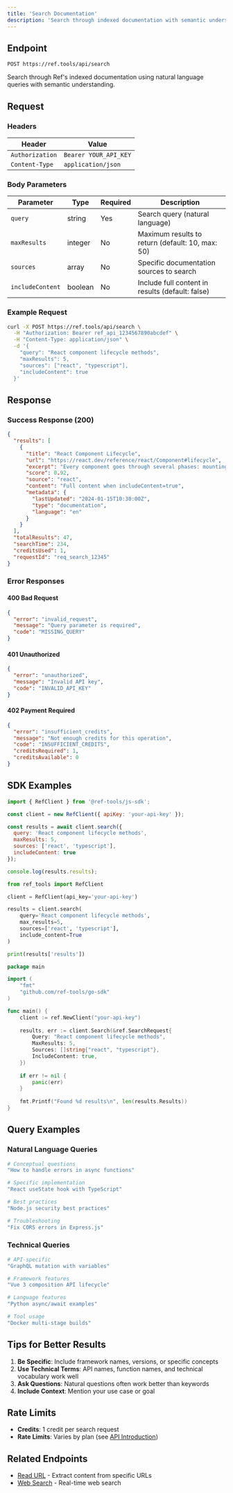 ```yaml
---
title: 'Search Documentation'
description: 'Search through indexed documentation with semantic understanding'
---
```


## Endpoint

```
POST https://ref.tools/api/search
```

Search through Ref's indexed documentation using natural language queries with semantic understanding.

## Request

### Headers

| Header | Value |
|--------|-------|
| `Authorization` | `Bearer YOUR_API_KEY` |
| `Content-Type` | `application/json` |

### Body Parameters

| Parameter | Type | Required | Description |
|-----------|------|----------|-------------|
| `query` | string | Yes | Search query (natural language) |
| `maxResults` | integer | No | Maximum results to return (default: 10, max: 50) |
| `sources` | array | No | Specific documentation sources to search |
| `includeContent` | boolean | No | Include full content in results (default: false) |

### Example Request

```bash
curl -X POST https://ref.tools/api/search \
  -H "Authorization: Bearer ref_api_1234567890abcdef" \
  -H "Content-Type: application/json" \
  -d '{
    "query": "React component lifecycle methods",
    "maxResults": 5,
    "sources": ["react", "typescript"],
    "includeContent": true
  }'
```

## Response

### Success Response (200)

```json
{
  "results": [
    {
      "title": "React Component Lifecycle",
      "url": "https://react.dev/reference/react/Component#lifecycle",
      "excerpt": "Every component goes through several phases: mounting, updating, and unmounting. React provides lifecycle methods that let you hook into these phases.",
      "score": 0.92,
      "source": "react",
      "content": "Full content when includeContent=true",
      "metadata": {
        "lastUpdated": "2024-01-15T10:30:00Z",
        "type": "documentation",
        "language": "en"
      }
    }
  ],
  "totalResults": 47,
  "searchTime": 234,
  "creditsUsed": 1,
  "requestId": "req_search_12345"
}
```

### Error Responses

#### 400 Bad Request

```json
{
  "error": "invalid_request",
  "message": "Query parameter is required",
  "code": "MISSING_QUERY"
}
```

#### 401 Unauthorized

```json
{
  "error": "unauthorized",
  "message": "Invalid API key",
  "code": "INVALID_API_KEY"
}
```

#### 402 Payment Required

```json
{
  "error": "insufficient_credits",
  "message": "Not enough credits for this operation",
  "code": "INSUFFICIENT_CREDITS",
  "creditsRequired": 1,
  "creditsAvailable": 0
}
```

## SDK Examples

<CodeGroup>

```javascript JavaScript
import { RefClient } from '@ref-tools/js-sdk';

const client = new RefClient({ apiKey: 'your-api-key' });

const results = await client.search({
  query: 'React component lifecycle methods',
  maxResults: 5,
  sources: ['react', 'typescript'],
  includeContent: true
});

console.log(results.results);
```

```python Python
from ref_tools import RefClient

client = RefClient(api_key='your-api-key')

results = client.search(
    query='React component lifecycle methods',
    max_results=5,
    sources=['react', 'typescript'],
    include_content=True
)

print(results['results'])
```

```go Go
package main

import (
    "fmt"
    "github.com/ref-tools/go-sdk"
)

func main() {
    client := ref.NewClient("your-api-key")
    
    results, err := client.Search(&ref.SearchRequest{
        Query: "React component lifecycle methods",
        MaxResults: 5,
        Sources: []string{"react", "typescript"},
        IncludeContent: true,
    })
    
    if err != nil {
        panic(err)
    }
    
    fmt.Printf("Found %d results\n", len(results.Results))
}
```

</CodeGroup>

## Query Examples

### Natural Language Queries

```bash
# Conceptual questions
"How to handle errors in async functions"

# Specific implementation
"React useState hook with TypeScript"

# Best practices
"Node.js security best practices"

# Troubleshooting
"Fix CORS errors in Express.js"
```

### Technical Queries

```bash
# API-specific
"GraphQL mutation with variables"

# Framework features
"Vue 3 composition API lifecycle"

# Language features
"Python async/await examples"

# Tool usage
"Docker multi-stage builds"
```

## Tips for Better Results

1. **Be Specific**: Include framework names, versions, or specific concepts
2. **Use Technical Terms**: API names, function names, and technical vocabulary work well
3. **Ask Questions**: Natural questions often work better than keywords
4. **Include Context**: Mention your use case or goal

## Rate Limits

- **Credits**: 1 credit per search request
- **Rate Limits**: Varies by plan (see [API Introduction](/api-reference/introduction))

## Related Endpoints

- [Read URL](/api-reference/endpoints/read-url) - Extract content from specific URLs
- [Web Search](/api-reference/endpoints/web-search) - Real-time web search